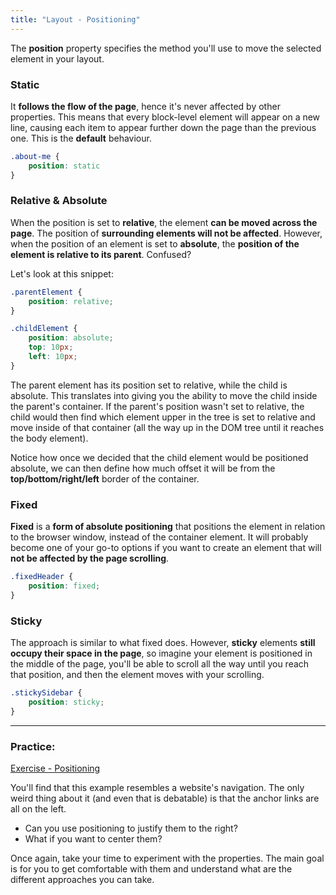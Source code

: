 ```yaml
---
title: "Layout - Positioning"
---
```


The **position** property specifies the method you'll use to move the selected element in your layout.

### Static

It **follows the flow of the page**, hence it's never affected by other properties. This means that every block-level element will appear on a new line, causing each item to appear further down the page than the previous one. This is the **default** behaviour.

```css
.about-me {
	position: static
}
```

### Relative & Absolute

When the position is set to **relative**, the element **can be moved across the page**. The position of **surrounding elements will not be affected**. However, when the position of an element is set to **absolute**, the **position of the element is relative to its parent**. Confused?

Let's look at this snippet:

```css
.parentElement {
	position: relative;
}

.childElement {
	position: absolute;
	top: 10px;
	left: 10px;
}
```

The parent element has its position set to relative, while the child is absolute. This translates into giving you the ability to move the child inside the parent's container. If the parent's position wasn't set to relative, the child would then find which element upper in the tree is set to relative and move inside of that container (all the way up in the DOM tree until it reaches the body element).

Notice how once we decided that the child element would be positioned absolute, we can then define how much offset it will be from the **top/bottom/right/left** border of the container.

### Fixed

**Fixed** is a **form of absolute positioning** that positions the element in relation to the browser window, instead of the container element. It will probably become one of your go-to options if you want to create an element that will **not be affected by the page scrolling**.

```css
.fixedHeader {
	position: fixed;
}
```

### Sticky

The approach is similar to what fixed does. However, **sticky** elements **still occupy their space in the page**, so imagine your element is positioned in the middle of the page, you'll be able to scroll all the way until you reach that position, and then the element moves with your scrolling.

```css
.stickySidebar {
	position: sticky;
}
```

---

### Practice:

[Exercise - Positioning](https://codepen.io/pen/?template=YzQWPKV)

You'll find that this example resembles a website's navigation. The only weird thing about it (and even that is debatable) is that the anchor links are all on the left.

- Can you use positioning to justify them to the right?
- What if you want to center them?

Once again, take your time to experiment with the properties. The main goal is for you to get comfortable with them and understand what are the different approaches you can take.
